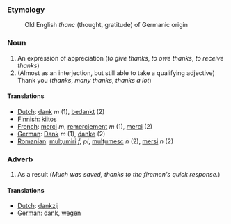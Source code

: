 ===Etymology===
:Old English ''thanc'' (thought, gratitude) of Germanic origin

===Noun===

# An expression of appreciation (''to give thanks'', ''to owe thanks'', ''to receive thanks'')
# (Almost as an interjection, but still able to take a qualifying adjective) Thank you (''thanks'', ''many thanks'', ''thanks a lot'')

====Translations====
*[[Dutch]]: [[dank]] ''m'' (1), [[bedankt]] (2)
*[[Finnish]]: [[kiitos]]
*[[French]]: [[merci]] ''m'', [[remerciement]] ''m'' (1), [[merci]] (2)
*[[German]]: [[Dank]] ''m'' (1), [[danke]] (2)
*[[Romanian]]: [[mulţumiri]] ''f, pl'', [[mulţumesc]] ''n'' (2), [[mersi]] ''n'' (2)

===Adverb===

# As a result (''Much was saved, thanks to the firemen's quick response.'')

====Translations====

*[[Dutch]]: [[dankzij]]
*[[German]]: [[dank]], [[wegen]]